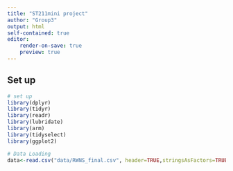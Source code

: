 ```yaml
---
title: "ST211mini project"
author: "Group3"
output: html
self-contained: true
editor:
    render-on-save: true
    preview: true
---
```


## Set up
```r
# set up
library(dplyr)       
library(tidyr)      
library(readr)      
library(lubridate)
library(arm)
library(tidyselect)
library(ggplot2)
```

```r
# Data Loading
data<-read.csv("data/RWNS_final.csv", header=TRUE,stringsAsFactors=TRUE)
```

